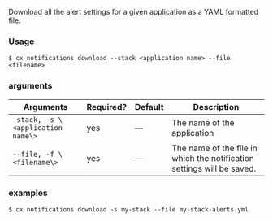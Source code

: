 Download all the alert settings for a given application as a YAML formatted file.

### Usage

```shell
$ cx notifications download --stack <application name> --file <filename>
```

### arguments

| Arguments | Required? | Default | Description |
| --- | --- | --- | --- |
| `-stack, -s \<application name\>` | yes | — | The name of the application |
| `--file, -f \<filename\>` | yes | — | The name of the file in which the notification settings will be saved. |

### examples

```shell
$ cx notifications download -s my-stack --file my-stack-alerts.yml
```

